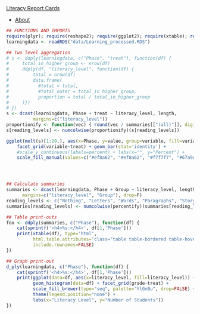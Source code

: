 <nav class="navbar navbar-inverse navbar-fixed-bottom" role="navigation">
  <div class="container-fluid">
<a class="navbar-brand active" href="index.html">Literacy Report Cards</a>
 <ul class="nav navbar-nav">
<li><a href="about.html">About</a></li>
</ul>
</nav></div>

<div class="container">
<div class="row">
<div class="col-md-12" role="main">

```r
## FUNCTIONS AND IMPORTS
require(plyr); require(reshape2); require(ggplot2); require(xtable); require(scales)
learningdata <- readRDS("data/Learning_processed.RDS")

## Two level aggregation
# s <- ddply(learningdata, c("Phase", "treat"), function(df) {
#     total_in_higher_group <- nrow(df)
#     ddply(df, "literacy_level", function(df) {
#         total = nrow(df)
#         data.frame(
#           #total = total,
#           #total_outer = total_in_higher_group,
#           proportion = total / total_in_higher_group
#     )})
# })
s <- dcast(learningdata, Phase + treat ~ literacy_level, length,
          margins=c("literacy_level"))
proportionify <- function(vec) { round(vec / summaries[["(all)"]], digits=2) }
s[reading_levels] <- numcolwise(proportionify)(s[reading_levels])

ggplot(melt(s)[1:20,], aes(x=Phase, y=value, group=variable, fill=variable)) + 
    facet_grid(variable~treat) + geom_bar(stat='identity') +
    #scale_y_continuous(labels=percent) + labs(x="", y="Percent") +
    scale_fill_manual(values=c("#ef8a62", "#ef8a62", "#f7f7f7", "#67a9cf", "#67a9cf"))




## Calculate summaries
summaries <- dcast(learningdata, Phase + Group ~ literacy_level, length,
      margins=c("literacy_level", "Group"), drop=F)
reading_levels <- c("Nothing", "Letters", "Words", "Paragraphs", "Story")
summaries[reading_levels] <- numcolwise(percentify)(summaries[reading_levels])

## Table print-outs
foo <- ddply(summaries, c("Phase"), function(df) {
    cat(sprintf('<h4>%s:</h4>', df[1,'Phase']))
    print(xtable(df), type='html', 
          html.table.attributes='class="table table-bordered table-hover table-responsive table-condensed"', 
          include.rownames=FALSE)    
})

## Graph print-out
d_ply(learningdata, c("Phase"), function(df) {
    cat(sprintf('<h4>%s:</h4>', df[1,'Phase']))
    print(ggplot(data=df, aes(x=literacy_level, fill=literacy_level)) + 
          geom_histogram(data=df) + facet_grid(grade~treat) +
          scale_fill_brewer(type="seq", palette="YlGnBu", drop=FALSE) +
          theme(legend.position="none") +
          labs(x="Literacy Level", y="Number of Students"))
})
```

<br/><br/><br/>
</div></div></div>
<link rel="stylesheet" href="http://netdna.bootstrapcdn.com/bootstrap/3.0.3/css/bootstrap.min.css" type="text/css" media="screen,projection" />
